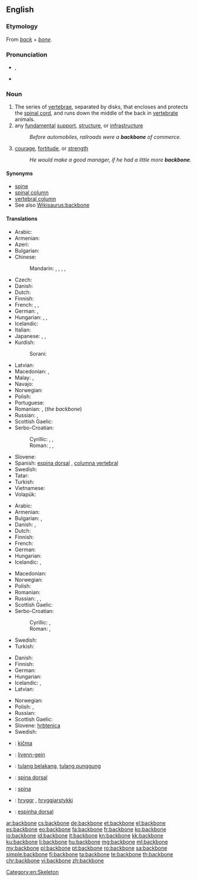 ==English==

===Etymology===
From ''[[back]]'' + ''[[bone]]''.

===Pronunciation===
* {{IPA|/ˈbækˌbəʊn/}}, {{X-SAMPA|/"b{k%b@Un/}}
* {{audio|en-us-backbone.ogg|Audio (US)}}

===Noun===
{{en-noun}}

# The series of [[vertebrae]], separated by disks, that encloses and protects the [[spinal cord]], and runs down the middle of the back in [[vertebrate]] animals.
# any [[fundamental]] [[support]], [[structure]], or [[infrastructure]]
#: ''Before automobiles, railroads were a '''backbone''' of commerce.''
# [[courage]], [[fortitude]], or [[strength]]
#: ''He would make a good manager, if he had a little more '''backbone'''.''

====Synonyms====
* [[spine]]
* [[spinal column]]
* [[vertebral column]]
* See also [[Wikisaurus:backbone]]

====Translations====
{{trans-top|series of vertebrae that encloses the spinal cord}}
* Arabic: {{t-|ar|عمود فقري|m|tr=3amuud fáqriy}}
* Armenian: {{t-|hy|ողնաշար|tr=oġnašar}}
* Azeri: {{t+|az|onurğa}}
* Bulgarian: {{t-|bg|гръбнак}}
* Chinese:
*: Mandarin: {{t|cmn|骨幹|sc=Hani}},  {{t|cmn|骨干|tr=gǔgàn|sc=Hani}},  {{t|cmn|脊骨|tr=jígǔ|sc=Hani}},  {{t|cmn|背骨|tr=bèigǔ|sc=Hani}},  {{t|cmn|脊椎|tr=jǐzhuī|sc=Hani}}
* Czech: {{t+|cs|páteř|f}}
* Danish: {{t-|da|rygrad|c}}
* Dutch: {{t+|nl|ruggengraat|m}}
* Finnish: {{t+|fi|selkäranka}}
* French: {{t+|fr|colonne vertébrale|f}},  {{t+|fr|rachis|m}},  {{t+|fr|épine dorsale|f}}
* German: {{t+|de|Rückgrat|n}},  {{t+|de|Wirbelsäule|f}}
* Hungarian: {{t+|hu|gerincoszlop}}, {{t+|hu|hátgerinc}}, {{t+|hu|gerinc}}
* Icelandic: {{t+|is|hryggur|m}}
* Italian: {{t+|it|spina dorsale|f}}
* Japanese: {{t-|ja|背骨|tr=せぼね, sebone}},  {{t-|ja|脊椎|tr=せきつい, sekitsui}},  {{t+|ja|脊柱|tr=せきちゅう, sekichū}}
* Kurdish:
*: Sorani: {{t|ku|sc=ku-Arab|بڕبڕه‌}}
{{trans-mid}}
* Latvian: {{t-|lv|mugurkauls|m}}
* Macedonian: {{t-|mk|’рбет|m|tr='rbet}},  {{t-|mk|кичма|f|tr=kíčma}}
* Malay: {{t-|ms|iwituararo}}, {{t-|ms|iwituaroa}}
* Navajo: {{tø|nv|íígháán}}
* Norwegian: {{t-|no|ryggrad|m|f}}
* Polish: {{t+|pl|kręgosłup|m}}
* Portuguese: {{t+|pt|coluna vertebral|f}}
* Romanian: {{t-|ro|coloană vertebrală|f}}, {{t-|ro|șira spinării|f}} (''the backbone'')
* Russian: {{t+|ru|позвоночник|m|tr=pozvonóčnik}},  {{t+|ru|хребет|m|tr=xrebét}}
* Scottish Gaelic: {{t-|gd|cnàimh an droma|m}}
* Serbo-Croatian:
*: Cyrillic: {{t-|sh|краљеҗница|f}}, {{t-|sh|кичма|f}}, {{t-|sh|хрптењача|f}}
*: Roman: {{t-|sh|kralježnica|f}}, {{t-|sh|kičma|f}}, {{t-|sh|hrptenjača|f}}
* Slovene: {{t+|sl|hrbtenica|f}}
* Spanish: [[espina dorsal]] {{g|f}}, [[columna vertebral]] {{g|f}}
* Swedish: {{t+|sv|ryggrad|c}}
* Tatar: {{t+|tt|умырткалык|tr=umırtqalıq|sc=Cyrl}}
* Turkish: {{t+|tr|omurga}}
* Vietnamese: {{t+|vi|xương sống}}
* Volapük: {{t+|vo|bäkabom}}
{{trans-bottom}}

{{trans-top|any fundamental support, structure, or infrastructure}}
* Arabic: {{t-|ar|دعامة|f|tr=di3aama}}
* Armenian: {{t-|hy|հիմք|tr=himk’}}
* Bulgarian: {{t+|bg|основа}},  {{t+|bg|опора}}
* Danish: {{t-|da|fundament|n}}, {{t-|da|basis|c}}
* Dutch: {{t+|nl|ruggengraat|m}}
* Finnish: {{t+|fi|selkäranka}}
* French: {{t+|fr|épine dorsale|f}}
* German: {{t+|de|Rückgrat|n}}
* Hungarian: {{t+|hu|gerinc}}
* Icelandic: {{t-|is|uppistaða|f}}, {{t-|is|meginstoð|f}}
{{trans-mid}}
* Macedonian: {{t-|mk|потпора|f|tr=pótpora}}
* Norwegian: {{t-|no|ryggrad|m|f}}
* Polish: {{t+|pl|trzon|m}}
* Romanian: {{t-|ro|coloană vertebrală|f}}
* Russian: {{t+|ru|хребет|m|tr=xrebét}}, {{t+|ru|костяк|m|tr=kostják}}, {{t+|ru|основа|f|tr=osnóva}}
* Scottish Gaelic: {{t-|gd|bun-structar|m}}
* Serbo-Croatian:
*: Cyrillic: {{t-|sh|краљеҗница|f}}, {{t-|sh|кичма|f}}
*: Roman: {{t-|sh|kralježnica|f}}, {{t-|sh|kičma|f}}
* Swedish: {{t+|sv|ryggrad|c}}
* Turkish: {{t+|tr|omurga}}
{{trans-bottom}}

{{trans-top|courage, fortitude, or strength}}
* Danish: {{t-|da|rygrad|c}}
* Finnish: {{t+|fi|selkäranka}}
* German: {{t+|de|Rückgrat|n}}
* Hungarian: {{t+|hu|gerinc}}
* Icelandic: {{t-|is|skapfesta|f}}, {{t-|is|bein í nefinu|n}}
* Latvian: {{t-|lv|mugurkauls|m}}
{{trans-mid}}
* Norwegian: {{t-|no|ryggrad|m|f}}
* Polish: {{t+|pl|charakter}}, {{t+|pl|kręgosłup|m}}
* Russian: {{t+|ru|стержень|m|tr=stéržen’}}
* Scottish Gaelic: {{t-|gd|cùl|m}}
* Slovene: [[hrbtenica]] {{g|f}}
* Swedish: {{t+|sv|ryggrad|c}}
{{trans-bottom}}

{{checktrans-top}}
* {{ttbc|sh}}: [[kičma]] {{g|f}}
* {{ttbc|br}}: [[livenn-gein]] {{g|f}}
* {{ttbc|id}}: [[tulang belakang]], [[tulang punggung]]
* {{ttbc|ia}}: [[spina dorsal]]
* {{ttbc|la}}: [[spina]] {{g|f}}
* {{ttbc|non}}: [[hryggr]] {{g|m}}, [[hryggjarstykki]] {{g|n}}
* {{ttbc|pt}}: [[espinha dorsal]] {{g|f}} {{qualifier|Brazil}}
{{trans-bottom}}

[[Category:en:Skeleton]]

[[ar:backbone]]
[[cs:backbone]]
[[de:backbone]]
[[et:backbone]]
[[el:backbone]]
[[es:backbone]]
[[eo:backbone]]
[[fa:backbone]]
[[fr:backbone]]
[[ko:backbone]]
[[io:backbone]]
[[id:backbone]]
[[it:backbone]]
[[kn:backbone]]
[[kk:backbone]]
[[ku:backbone]]
[[li:backbone]]
[[hu:backbone]]
[[mg:backbone]]
[[ml:backbone]]
[[my:backbone]]
[[pl:backbone]]
[[pt:backbone]]
[[ro:backbone]]
[[sa:backbone]]
[[simple:backbone]]
[[fi:backbone]]
[[ta:backbone]]
[[te:backbone]]
[[th:backbone]]
[[chr:backbone]]
[[vi:backbone]]
[[zh:backbone]]